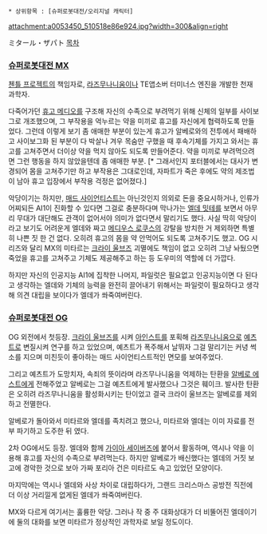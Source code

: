  * 상위항목 : [슈퍼로봇대전/오리지널 캐릭터]
attachment:a0053450_510518e86e924.jpg?width=300&align=right

ミタール・ザパト
[[목차]]
=== [[슈퍼로봇대전 MX]] ===
[[첸틀 프로젝트]]의 책임자로, [[라즈무나니움]]이나 TE앱소버 터미너스 엔진을 개발한 천재 과학자.

다죽어가던 [[휴고 메디오]]를 구조해 자신의 수족으로 부려먹기 위해 신체의 일부를 사이보그로 개조했으며, 그 부작용을 억누르는 약을 미끼로 휴고를 자신에게 협력하도록 만들었다. 그런데 이렇게 보기 좀 애매한 부분이 있는게 휴고가 알베로와의 전투에서 패배하고 사이보그화 된 부분이 다 박살나 겨우 목숨만 구했을 때 후속기체를 가지고 와서는 휴고를 고쳐주면서 더이상 약을 먹지 않아도 되도록 만들어준다. 약을 미끼로 부려먹으려면 그런 행동을 하지 않았을텐데 좀 애매한 부분. [* 그래서인지 포터블에서는 대사가 변경되어 몸을 고쳐주기만 하고 부작용은 그대로인데, 자파트가 죽은 후에도 약의 제조법이 남아 휴고 입장에서 부작용 걱정은 없어졌다.]

악당이기는 하지만, [[매드 사이언티스트]]는 아닌것인지 의외로 돈을 중요시하거나, 인류가 어찌되든 AI1이 진화할 수 있다면 그걸로 충분하다며 막나가는 [[엘데 밋테]]를 보면서 아무리 무대가 대단해도 관객이 없어서야 의미가 없다면서 말리기도 했다. 사실 딱히 악당이라고 보기도 어려운게 엘데와 짜고 [[메디우스 로쿠스]]의 강탈을 방치한 거 제외하면 특별히 나쁜 짓 한 건 없다. 오히려 휴고의 몸을 약 안먹어도 되도록 고쳐주기도 했고. OG 시리즈와 달리 MX의 미타르는 [[크라이 울브즈]] 괴멸에도 책임이 없고 오히려 그냥 놔뒀으면 죽었을 휴고를 고쳐주고 기체도 제공해주고 하는 등 도우미의 역할에 더 가깝다.

하지만 자신의 인공지능 AI1에 집착한 나머지, 파일럿은 필요없고 인공지능이면 다 된다고 생각하는 엘데와 기체의 능력을 완전히 끌어내기 위해서는 파일럿이 필요하다고 생각해 의견 대립을 보이다가 엘데가 쏴죽여버린다.

=== [[슈퍼로봇대전 OG]] ===
OG 외전에서 첫등장. [[크라이 울브즈]]를 시켜 [[아인스트]]를 포획해 [[라즈무나니움]]으로 [[예츠트]]로 변질시켜 연구를 하고 있었으며, 예츠트가 폭주해서 날뛰자 그걸 말리기는 커녕 썩소를 지으며 미친듯이 좋아하는 매드 사이언티스트적인 면모를 보여주었다.

그리고 예츠트가 도망치자, 속죄의 뜻이라며 라즈무나니움을 억제하는 탄환을 [[알베로 에스트]]에게 전해주었고 알베로는 그걸 예츠트에게 발사했으나 그것은 훼이크. 발사한 탄환은 오히려 라즈무나니움을 활성화시키는 탄이었고 결국 크라이 울브즈는 알베로를 제외하고 전멸한다.

알베로가 돌아와서 미타르와 엘데를 족치려고 했으나, 미타르와 엘데는 이미 자료를 전부 파기하고 도주한 뒤 였다.

2차 OG에서도 등장. 엘데와 함께 [[가이아 세이버즈]]에 붙어서 활동하며, 역시나 약을 이용해 휴고를 자신의 수족으로 부려먹는다. 하지만 알베로가 배신했다는 엘데의 거짓 보고에 경악한 것으로 보아 가짜 포리아 건은 미타르도 속고 있었던 모양이다.

마지막에는 역시나 엘데와 사상 차이로 대립하다가, 그랜드 크리스마스 공방전 직전에 더 이상 거리낄게 없게된 엘데가 쏴죽여버린다.

MX와 다르게 여기서는 훌륭한 악당. 그러나 작 중 주 대화상대가 더 비뚤어진 엘데이기에 둘의 대화를 보면 미타르가 정상적인 과학자로 보일 정도이다.
